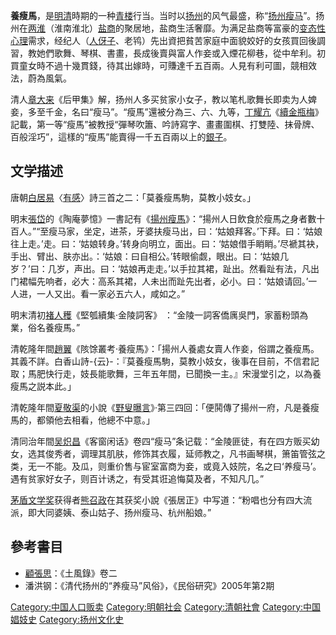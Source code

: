 '''養瘦馬'''，是[[明朝|明]][[清朝|清]]時期的一种[[青樓|青楼]]行当。当时以[[扬州市|扬州]]的风气最盛，称“[[养瘦马|扬州瘦马]]”。扬州在[[两淮|两淮]]（淮南淮北）[[盐商|盐商]]的聚居地，盐商生活奢靡。为满足盐商等富豪的[[異常心理學|变态性心理]]需求，经纪人（[[人口贩卖|人伢子]]、老鸨）先出資把貧苦家庭中面貌姣好的女孩買回後調習，教她們歌舞、琴棋、書畫，長成後賣與富人作妾或入煙花柳巷，從中牟利。初買童女時不過十幾貫錢，待其出嫁時，可賺達千五百兩。人見有利可圖，競相效法，蔚為風氣。

清人[[章大来|章大来]]《后甲集》解，扬州人多买贫家小女子，教以笔札歌舞长即卖为人婢妾，多至千金，名曰“瘦马”。“瘦馬”還被分為三、六、九等，[[丁耀亢|丁耀亢]]《[[續金瓶梅|續金瓶梅]]》記載，第一等“瘦馬”被教授“彈琴吹簫、吟詩寫字、畫畫圍棋、打雙陸、抹骨牌、百般淫巧”，這樣的“瘦馬”能賣得一千五百兩以上的[[銀元|銀子]]。

== 文学描述 ==
唐朝[[白居易|白居易]]〈[[:s:有感三首|有感]]〉詩三首之二：「莫養瘦馬駒，莫教小妓女。」

明末[[張岱_(明朝)|張岱]]的《陶庵夢憶》一書記有《[[s:揚州瘦馬|揚州瘦馬]]》：“揚州人日飲食於瘦馬之身者數十百人。”“至瘦马家，坐定，进茶，牙婆扶瘦马出，曰：‘姑娘拜客。’下拜。曰：‘姑娘往上走。’走。曰：‘姑娘转身。’转身向明立，面出。曰：‘姑娘借手睄睄。’尽褫其袂，手出、臂出、肤亦出。：‘姑娘：曰自相公。’转眼偷觑，眼出。曰：‘姑娘几岁？’曰：几岁，声出。曰：‘姑娘再走走。’以手拉其裙，趾出。然看趾有法，凡出门裙幅先响者，必大：高系其裙，人未出而趾先出者，必小。曰：‘姑娘请回。’一人进，一人又出。看一家必五六人，咸如之。”

明末清初[[褚人穫|褚人穫]]《堅瓠續集·金陵詞客》 ：“金陵一詞客僑庽吳門，家蓄粉頭為業，俗名養瘦馬。”

清乾隆年間[[趙翼|趙翼]]《陔馀叢考·養瘦馬》：「揚州人養處女賣人作妾，俗謂之養瘦馬。其義不詳。白香山詩-{云}-：『莫養瘦馬駒，莫教小妓女，後事在目前，不信君記取；馬肥快行走，妓長能歌舞，三年五年間，已聞換一主。』宋漫堂引之，以為養瘦馬之説本此。」

清乾隆年間[[夏敬渠|夏敬渠]]的小說《[[野叟曝言|野叟曝言]]》·第三四回：「便鬨傳了揚州一府，凡是養瘦馬的，都領他去相看，他總不中意。」

清同治年間[[吴炽昌|吴炽昌]]《客窗闲话》卷四“瘦马”条记载：“金陵匪徒，有在四方贩买幼女，选其俊秀者，调理其肌肤，修饰其衣履，延师教之，凡书画琴棋，箫笛管弦之类，无一不能。及瓜，则重价售与宦室富商为妾，或竟入妓院，名之曰‘养瘦马’。遇有贫家好女子，则百计诱之，有受其诳追悔莫及者，不知凡几。”

[[茅盾文学奖|茅盾文学奖]]获得者[[熊召政|熊召政]]在其获奖小說《張居正》中写道：“粉唱也分有四大流派，即大同婆姨、泰山姑子、扬州瘦马、杭州船娘。”

==參考書目==
* [[顧張思|顧張思]]：《土風錄》卷二
* 潘洪钢：《清代扬州的“养瘦马”风俗》，《民俗研究》2005年第2期

[[Category:中国人口贩卖|Category:中国人口贩卖]]
[[Category:明朝社会|Category:明朝社会]]
[[Category:清朝社會|Category:清朝社會]]
[[Category:中国娼妓史|Category:中国娼妓史]]
[[Category:扬州文化史|Category:扬州文化史]]